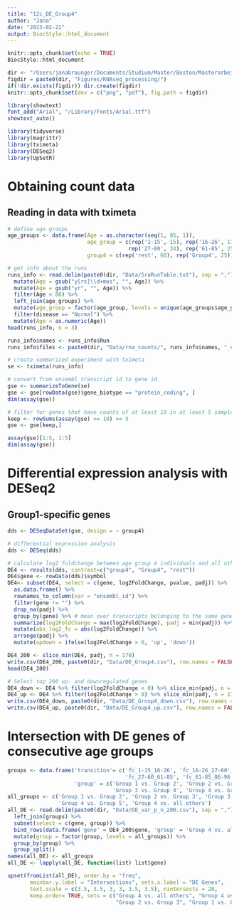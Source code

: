```yaml
---
title: "12c_DE_Group4"
author: "Jana"
date: "2023-02-22"
output: BiocStyle::html_document
---
```


```r
knitr::opts_chunk$set(echo = TRUE)
BiocStyle::html_document 

dir <- "/Users/janabraunger/Documents/Studium/Master/Boston/Masterarbeit/"
figdir = paste0(dir, "Figures/RNAseq_processing/")
if(!dir.exists(figdir)) dir.create(figdir)
knitr::opts_chunk$set(dev = c("png", "pdf"), fig.path = figdir)

library(showtext)
font_add("Arial", "/Library/Fonts/Arial.ttf")
showtext_auto()
```

```r
library(tidyverse)
library(magrittr)
library(tximeta)
library(DESeq2)
library(UpSetR)
```

# Obtaining count data
## Reading in data with tximeta
```r
# define age groups
age_groups <- data.frame(Age = as.character(seq(1, 85, 1)), 
                         age_group = c(rep('1-15', 15), rep('16-26', 11), 
                                      rep('27-60', 34), rep('61-85', 25)), 
                         group4 = c(rep('rest', 60), rep('Group4', 25)))
```


```r
# get info about the runs
runs_info <- read.delim(paste0(dir, "Data/SraRunTable.txt"), sep = ",") %>%
  mutate(Age = gsub("y[rs]\\d+mos", "", Age)) %>%
  mutate(Age = gsub("yr", "", Age)) %>%
  filter(Age < 86) %>%
  left_join(age_groups) %>%
  mutate(age_group = factor(age_group, levels = unique(age_groups$age_group))) %>%
  filter(disease == "Normal") %>% 
  mutate(Age = as.numeric(Age))
head(runs_info, n = 3)

runs_info$names <- runs_info$Run
runs_info$files <- paste0(dir, "Data/rna_counts/", runs_info$names, "_quant/quant.sf")
```

```r
# create summarized experiment with tximeta
se <- tximeta(runs_info)

# convert from ensembl transcript id to gene id
gse <- summarizeToGene(se)
gse <- gse[rowData(gse)$gene_biotype == "protein_coding", ]
dim(assay(gse))

# filter for genes that have counts of at least 10 in at least 5 samples
keep <- rowSums(assay(gse) >= 10) >= 5
gse <- gse[keep,]

assay(gse)[1:5, 1:5]
dim(assay(gse))
```


# Differential expression analysis with DESeq2
## Group1-specific genes
```r
dds <- DESeqDataSet(gse, design = ~ group4)

# differential expression analysis
dds <- DESeq(dds)

# calculate log2 foldchange between age group 4 individuals and all others
DE4 <- results(dds, contrast=c("group4", "Group4", "rest"))
DE4$gene <- rowData(dds)$symbol
DE4<- subset(DE4, select = c(gene, log2FoldChange, pvalue, padj)) %>%
  as.data.frame() %>%
  rownames_to_column(var = "ensembl_id") %>%
  filter(gene != "") %>%
  drop_na(padj) %>%
  group_by(gene) %>% # mean over transcripts belonging to the same gene
  summarize(log2FoldChange = max(log2FoldChange), padj = min(padj)) %>%
  mutate(abs_log2_fc = abs(log2FoldChange)) %>%
  arrange(padj) %>%
  mutate(updown = ifelse(log2FoldChange > 0, 'up', 'down'))

DE4_200 <- slice_min(DE4, padj, n = 170)
write.csv(DE4_200, paste0(dir, "Data/DE_Group4.csv"), row.names = FALSE)
head(DE4_200)
```

```r
# Select top 200 up- and downregulated genes
DE4_down <- DE4 %>% filter(log2FoldChange < 0) %>% slice_min(padj, n = 170)
DE4_up <- DE4 %>% filter(log2FoldChange > 0) %>% slice_min(padj, n = 170)
write.csv(DE4_down, paste0(dir, "Data/DE_Group4_down.csv"), row.names = FALSE)
write.csv(DE4_up, paste0(dir, "Data/DE_Group4_up.csv"), row.names = FALSE)
```


# Intersection with DE genes of consecutive age groups
```r
groups <- data.frame('transition'= c('fc_1-15_16-26', 'fc_16-26_27-60', 
                                     'fc_27-60_61-85', 'fc_61-85_86-96'),
                     'group' = c('Group 1 vs. Group 2', 'Group 2 vs. Group 3', 
                                 'Group 3 vs. Group 4', 'Group 4 vs. Group 5'))
all_groups <- c('Group 1 vs. Group 2', 'Group 2 vs. Group 3', 'Group 3 vs. Group 4', 
                'Group 4 vs. Group 5', 'Group 4 vs. all others')
all_DE <- read.delim(paste0(dir, "Data/DE_var_p_n_200.csv"), sep = ",") %>%
  left_join(groups) %>%
  subset(select = c(gene, group)) %>%
  bind_rows(data.frame('gene' = DE4_200$gene, 'group' = 'Group 4 vs. all others'))  %>%
  mutate(group = factor(group, levels = all_groups)) %>%
  group_by(group) %>% 
  group_split()
names(all_DE) <- all_groups
all_DE <- lapply(all_DE, function(list) list$gene)

upset(fromList(all_DE), order.by = "freq", 
       mainbar.y.label = "Intersections", sets.x.label = "DE Genes",
       text.scale = c(3.5, 3.5, 3, 3, 3.5, 3.5), nintersects = 20,
       keep.order= TRUE, sets = c("Group 4 vs. all others", "Group 4 vs. Group 5", "Group 3 vs. Group 4", 
                                  "Group 2 vs. Group 3", "Group 1 vs. Group 2"))

```


